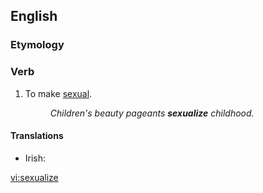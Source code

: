 ==English==

===Etymology===
{{suffix|sexual|ize}}

===Verb===
{{en-verb|sexualiz|es}}

# To make [[sexual]].
#: ''Children's beauty pageants '''sexualize''' childhood.''

====Translations====
{{trans-top|to make sexual}}
* Irish: {{t-|ga|gnéasaigh|xs=Irish}}
{{trans-mid}}
{{trans-bottom}}

[[vi:sexualize]]